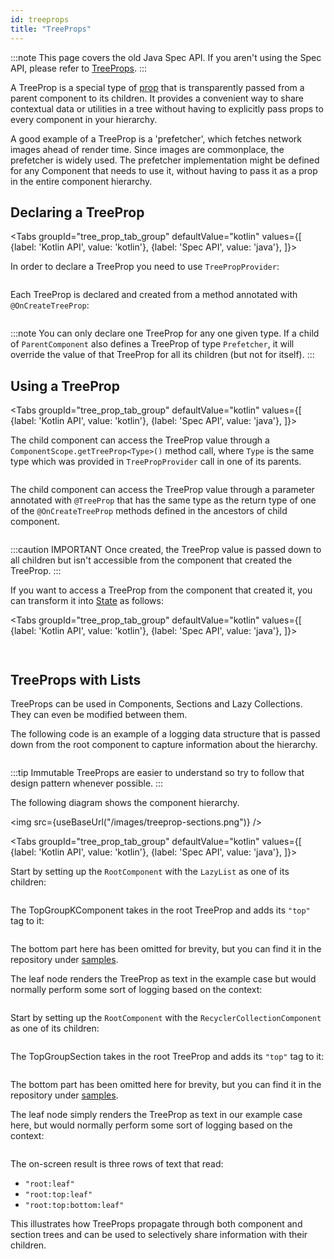 ```yaml
---
id: treeprops
title: "TreeProps"
---
```


:::note
This page covers the old Java Spec API. If you aren't using the Spec API, please refer to [TreeProps](mainconcepts/props.mdx/#tree-props).
:::


A TreeProp is a special type of [prop](props.md) that is transparently passed from a parent component to its children. It provides a convenient way to share contextual data or utilities in a tree without having to explicitly pass props to every component in your hierarchy.

A good example of a TreeProp is a 'prefetcher', which fetches network images ahead of render time. Since images are commonplace, the prefetcher is widely used. The prefetcher implementation might be defined for any Component that needs to use it, without having to pass it as a prop in the entire component hierarchy.

## Declaring a TreeProp

<Tabs
  groupId="tree_prop_tab_group"
  defaultValue="kotlin"
  values={[
    {label: 'Kotlin API', value: 'kotlin'},
    {label: 'Spec API', value: 'java'},
  ]}>
  <TabItem value="kotlin">

In order to declare a TreeProp you need to use `TreePropProvider`:

```kotlin file=sample/src/main/java/com/facebook/samples/litho/documentation/treeprops/ParentKComponent.kt start=start_example end=end_example
```
  </TabItem>
  <TabItem value="java">

Each TreeProp is declared and created from a method annotated with `@OnCreateTreeProp`:

```java file=sample/src/main/java/com/facebook/samples/litho/documentation/treeprops/ParentComponentSpec.java start=start_example end=end_example
```
  </TabItem>
</Tabs>

:::note
You can only declare one TreeProp for any one given type. If a child of `ParentComponent` also defines a TreeProp of type `Prefetcher`, it will override the value of that TreeProp for all its children (but not for itself).
:::

## Using a TreeProp

<Tabs
  groupId="tree_prop_tab_group"
  defaultValue="kotlin"
  values={[
    {label: 'Kotlin API', value: 'kotlin'},
    {label: 'Spec API', value: 'java'},
  ]}>
  <TabItem value="kotlin">

The child component can access the TreeProp value through a `ComponentScope.getTreeProp<Type>()` method call, where `Type` is the same type which was provided in `TreePropProvider` call in one of its parents.

```kotlin file=sample/src/main/java/com/facebook/samples/litho/documentation/treeprops/ChildKComponent.kt start=start_example end=end_example
```
  </TabItem>

  <TabItem value="java">

The child component can access the TreeProp value through a parameter annotated with `@TreeProp` that has the same type as the return type of one of the `@OnCreateTreeProp` methods defined in the ancestors of child component.

```java file=sample/src/main/java/com/facebook/samples/litho/documentation/treeprops/ChildComponentSpec.java start=start_example end=end_example
```
  </TabItem>
</Tabs>

:::caution IMPORTANT
Once created, the TreeProp value is passed down to all children but isn't accessible from the component that created the TreeProp.
:::

If you want to access a TreeProp from the component that created it, you can transform it into [State](../state-for-specs.md) as follows:

<Tabs
  groupId="tree_prop_tab_group"
  defaultValue="kotlin"
  values={[
    {label: 'Kotlin API', value: 'kotlin'},
    {label: 'Spec API', value: 'java'},
  ]}>
  <TabItem value="kotlin">

```kotlin file=sample/src/main/java/com/facebook/samples/litho/documentation/treeprops/ParentComponentTreePropAsStateKComponent.kt start=start_example end=end_example
```
  </TabItem>
  <TabItem value="java">

```java file=sample/src/main/java/com/facebook/samples/litho/documentation/treeprops/ParentComponentTreePropAsStateSpec.java start=start_example end=end_example
```
  </TabItem>
</Tabs>

## TreeProps with Lists

TreeProps can be used in Components, Sections and Lazy Collections. They can even be modified between them.

The following code is an example of a logging data structure that is passed down from the root component to capture information about the hierarchy.

```java file=sample/src/main/java/com/facebook/samples/litho/documentation/treeprops/LogContext.java start=start_example end=end_example
```

:::tip
Immutable TreeProps are easier to understand so try to follow that design pattern whenever possible.
:::

The following diagram shows the component hierarchy.

<img src={useBaseUrl("/images/treeprop-sections.png")} />

<Tabs
  groupId="tree_prop_tab_group"
  defaultValue="kotlin"
  values={[
    {label: 'Kotlin API', value: 'kotlin'},
    {label: 'Spec API', value: 'java'},
  ]}>
  <TabItem value="kotlin">

Start by setting up the `RootComponent` with the `LazyList` as one of its children:

```kotlin file=sample/src/main/java/com/facebook/samples/litho/documentation/treeprops/RootKComponent.kt start=start_example end=end_example
```

The TopGroupKComponent takes in the root TreeProp and adds its `"top"` tag to it:

```kotlin file=sample/src/main/java/com/facebook/samples/litho/documentation/treeprops/TopGroupKComponent.kt start=start_example end=end_example
```

The bottom part here has been omitted for brevity, but you can find it in the repository under [samples](https://github.com/facebook/litho/tree/master/sample/src/main/java/com/facebook/samples/litho/documentation/treeprops).

The leaf node renders the TreeProp as text in the example case but would normally perform some sort of logging based on the context:

```kotlin file=sample/src/main/java/com/facebook/samples/litho/documentation/treeprops/LeafKComponent.kt start=start_example end=end_example
```
  </TabItem>
  <TabItem value="java">

Start by setting up the `RootComponent` with the `RecyclerCollectionComponent` as one of its children:

```java file=sample/src/main/java/com/facebook/samples/litho/documentation/treeprops/RootComponentSpec.java start=start_example end=end_example
```

The TopGroupSection takes in the root TreeProp and adds its `"top"` tag to it:

```java file=sample/src/main/java/com/facebook/samples/litho/documentation/treeprops/TopGroupSectionSpec.java start=start_example end=end_example
```

The bottom part has been omitted here for brevity, but you can find it in the repository under [samples](https://github.com/facebook/litho/tree/master/sample/src/main/java/com/facebook/samples/litho/documentation/treeprops).

The leaf node simply renders the TreeProp as text in our example case here, but would normally perform some sort of logging based on the context:

```java file=sample/src/main/java/com/facebook/samples/litho/documentation/treeprops/LeafComponentSpec.java start=start_example end=end_example
```
  </TabItem>
</Tabs>

The on-screen result is three rows of text that read:

- `"root:leaf"`
- `"root:top:leaf"`
- `"root:top:bottom:leaf"`

This illustrates how TreeProps propagate through both component and section trees and can be used to selectively share information with their children.
